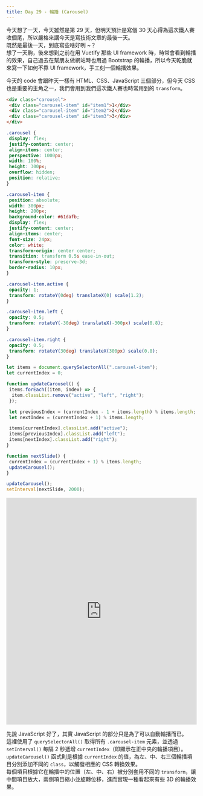 ```yaml
---
title: Day 29 - 輪播 (Carousel)
---
```


今天想了一天，今天雖然是第 29 天，但明天預計是寫個 30 天心得為這次鐵人賽收個尾，所以嚴格來講今天是寫技術文章的最後一天。  
既然是最後一天，到底寫些啥好咧 ~？  
想了一天齁，後來想到之前在用 Vuetify 那些 UI framework 時，時常會看到輪播的效果，自己過去在幫朋友做網站時也用過 Bootstrap 的輪播，所以今天乾脆就來寫一下如何不靠 UI framework，手工刻一個輪播效果。

今天的 code 會跟昨天一樣有 HTML、CSS、JavaScript 三個部分，但今天 CSS 也是重要的主角之一，我們會用到我們這次鐵人賽也時常用到的 `transform`。

```html
<div class="carousel">
 <div class="carousel-item" id="item1">1</div>
 <div class="carousel-item" id="item2">2</div>
 <div class="carousel-item" id="item3">3</div>
</div>
```

```css
.carousel {
 display: flex;
 justify-content: center;
 align-items: center;
 perspective: 1000px;
 width: 100%;
 height: 300px;
 overflow: hidden;
 position: relative;
}

.carousel-item {
 position: absolute;
 width: 300px;
 height: 200px;
 background-color: #61dafb;
 display: flex;
 justify-content: center;
 align-items: center;
 font-size: 24px;
 color: white;
 transform-origin: center center;
 transition: transform 0.5s ease-in-out;
 transform-style: preserve-3d;
 border-radius: 10px;
}

.carousel-item.active {
 opacity: 1;
 transform: rotateY(0deg) translateX(0) scale(1.2);
}

.carousel-item.left {
 opacity: 0.5;
 transform: rotateY(-30deg) translateX(-300px) scale(0.8);
}

.carousel-item.right {
 opacity: 0.5;
 transform: rotateY(30deg) translateX(300px) scale(0.8);
}
```

```javascript
let items = document.querySelectorAll(".carousel-item");
let currentIndex = 0;

function updateCarousel() {
 items.forEach((item, index) => {
  item.classList.remove("active", "left", "right");
 });

 let previousIndex = (currentIndex - 1 + items.length) % items.length;
 let nextIndex = (currentIndex + 1) % items.length;

 items[currentIndex].classList.add("active");
 items[previousIndex].classList.add("left");
 items[nextIndex].classList.add("right");
}

function nextSlide() {
 currentIndex = (currentIndex + 1) % items.length;
 updateCarousel();
}

updateCarousel();
setInterval(nextSlide, 2000);
```

<iframe height="600" width="100%" title="day 29 - carousel" src="https://codepen.io/ChungYingHo/embed/WNqPpBZ?default-tab=html%2Cresult" frameborder="no" loading="lazy" allowtransparency="true" allowfullscreen="true">
  See the Pen <a href="https://codepen.io/ChungYingHo/pen/WNqPpBZ">
  day 29 - carousel</a> by ChungYingHo (<a href="https://codepen.io/ChungYingHo">@ChungYingHo</a>)
  on <a href="https://codepen.io">CodePen</a>.
</iframe>

先說 JavaScript 好了，其實 JavaScript 的部分只是為了可以自動輪播而已。  
這裡使用了 `querySelectorAll()` 取得所有 `.carousel-item` 元素，並透過 `setInterval()` 每隔 2 秒遞增 `currentIndex`（即顯示在正中央的輪播項目）。  
`updateCarousel()` 函式則是根據 `currentIndex` 的值，為左、中、右三個輪播項目分別添加不同的 `class`，以觸發相應的 CSS 轉換效果。  
每個項目根據它在輪播中的位置（左、中、右）被分別套用不同的 `transform`，讓中間項目放大，兩側項目縮小並旋轉位移，進而實現一種看起來有些 3D 的輪播效果。